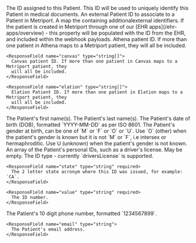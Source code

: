 <ResponseField name="id" type="string" required>
  The ID assigned to this Patient. This ID will be used to uniquely identify this Patient in medical
  documents.
</ResponseField>

<ResponseField name="externalId" type="string">
  An external Patient ID to associate to a Patient in Metriport.
</ResponseField>

<ResponseField name="additionalIds" type="AdditionalIdentifier" optional>
  A map the containing additionalexternal identifiers. If the patient is created in Metriport through one of 
  our [EHR apps](/ehr-apps/overview) - this property will be populated with the ID from the EHR, and included 
  within the webhook payloads.

  <Expandable title="AdditionalIdentifier properties">
    <ResponseField name="athenahealth" type="string[]">
      Athena patient ID. If more than one patient in Athena maps to a Metriport patient, they 
      will all be included.
    </ResponseField>

    <ResponseField name="canvas" type="string[]">
      Canvas patient ID. If more than one patient in Canvas maps to a Metriport patient, they 
      will all be included.
    </ResponseField>

    <ResponseField name="elation" type="string[]">
      Elation Patient ID. If more than one patient in Elation maps to a Metriport patient, they 
      will all be included.
    </ResponseField>

  </Expandable>
</ResponseField>

<ResponseField name="firstName" type="string[]" required>
  The Patient's first name(s).
</ResponseField>

<ResponseField name="lastName" type="string[]" required>
  The Patient's last name(s).
</ResponseField>

<ResponseField name="dob" type="string" required>
  The Patient's date of birth (DOB), formatted `YYYY-MM-DD` as per ISO 8601.
</ResponseField>

<ResponseField name="genderAtBirth" type="string" required>
  The Patient's gender at birth, can be one of `M` or `F` or `O` or `U`. Use `O` (other) when the patient's gender is known but it is not `M` or `F`, i.e intersex or hermaphroditic. 
  Use U (unknown) when the patient's gender is not known.
</ResponseField>

<ResponseField name="personalIdentifiers" type="PersonalIdentifier[]" optional>
  An array of the Patient's personal IDs, such as a driver's license. May be empty.

  <Expandable title="PersonalIdentifier properties">
    <ResponseField name="type" type="string" required>
      The ID type - currently `driversLicense` is supported.
    </ResponseField>

    <ResponseField name="state" type="string" required>
      The 2 letter state acronym where this ID was issued, for example: `CA`.
    </ResponseField>

    <ResponseField name="value" type="string" required>
      The ID number.
    </ResponseField>

  </Expandable>
</ResponseField>

<ResponseField name="address" type="Address[]" required>
  <Snippet file="patient-address-response.mdx" />
</ResponseField>

<ResponseField name="contact" type="Contact[]">
  <Expandable title="properties">
    <ResponseField name="phone" type="string">
      The Patient's 10 digit phone number, formatted `1234567899`.
    </ResponseField>

    <ResponseField name="email" type="string">
      The Patient's email address.
    </ResponseField>

  </Expandable>
</ResponseField>
